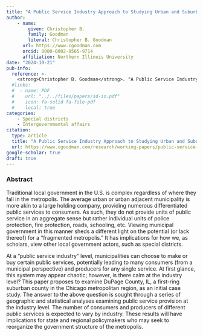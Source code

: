 ```yaml
---
title: "A Public Service Industry Approach to Studying Urban and Suburban Governments"
author: 
    - name: 
        given: Christopher B.
        family: Goodman
        literal: Christopher B. Goodman
      url: https://www.cgoodman.com
      orcid: 0000-0002-8565-9714
      affiliation: Northern Illinois University
date: "2024-10-21"
pub-info:
  reference: >-
    <strong>Christopher B. Goodman</strong>. "A Public Service Industry Approach to Studying Urban and Suburban Governments”
  #links:
  #  - name: PDF
  #    url: "../../files/papers/sd-io.pdf"
  #    icon: fa-solid fa-file-pdf
  #    local: true
categories:
    - Special districts
    - Intergovernmental affairs
citation:
  type: article
  title: "A Public Service Industry Approach to Studying Urban and Suburban Governments"
  url: https://www.cgoodman.com/research/working-papers/public-service-industries
google-scholar: true
draft: true
---
```


### Abstract
Traditional local government in the U.S. is complex regardless of where they fall in the metropolis. The average urban or urban adjacent municipality is more akin to a large holding company, providing numerous differentiated public services to consumers. As such, they do not provide units of public service in an aggregate sense but rather individual units of police protection, fire protection, roads, schooling, etc.  Viewing municipal government in this manner sheds a different light on the potential (or lack thereof) for a “fragmented metropolis.” It has implications for how we, as scholars, view other local government actors, such as special districts.

At a “public service industry” level, municipalities can choose to make or buy certain public services, potentially leading to many consumers (from a municipal perspective) and producers for any single service. At first glance, this system may appear chaotic; however, is there calm at the industry level? This paper proposes to examine DuPage County, IL, a first-ring suburban county in the Chicago metropolitan region, as an initial case study. The answer to the above question is sought through a series of geographic and statistical analyses examining public service provision at the industry level. The number of consumers and producers of different public services is expected to vary by industry. These results will have implications for state and regional policymakers who may seek to reorganize the government structure of the metropolis. 

